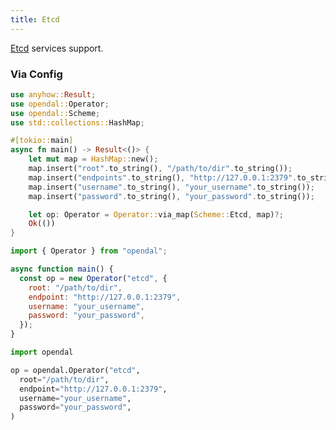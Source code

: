 ```yaml
---
title: Etcd
---
```


[Etcd](https://etcd.io/) services support.


<Docs components={props.components} />

### Via Config



<Tabs>
  <TabItem value="rust" label="Rust" default>

```rust
use anyhow::Result;
use opendal::Operator;
use opendal::Scheme;
use std::collections::HashMap;

#[tokio::main]
async fn main() -> Result<()> {
    let mut map = HashMap::new();
    map.insert("root".to_string(), "/path/to/dir".to_string());
    map.insert("endpoints".to_string(), "http://127.0.0.1:2379".to_string());
    map.insert("username".to_string(), "your_username".to_string());
    map.insert("password".to_string(), "your_password".to_string());

    let op: Operator = Operator::via_map(Scheme::Etcd, map)?;
    Ok(())
}
```

  </TabItem>
  <TabItem value="node.js" label="Node.js">

```javascript
import { Operator } from "opendal";

async function main() {
  const op = new Operator("etcd", {
    root: "/path/to/dir",
    endpoint: "http://127.0.0.1:2379",
    username: "your_username",
    password: "your_password",
  });
}
```

  </TabItem>
  <TabItem value="python" label="Python">

```python
import opendal

op = opendal.Operator("etcd",
  root="/path/to/dir",
  endpoint="http://127.0.0.1:2379",
  username="your_username",
  password="your_password",
)
```

  </TabItem>
</Tabs>


